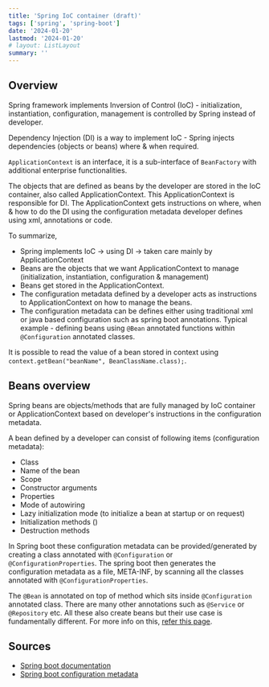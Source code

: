 ```yaml
---
title: 'Spring IoC container (draft)'
tags: ['spring', 'spring-boot']
date: '2024-01-20'
lastmod: '2024-01-20'
# layout: ListLayout
summary: ''
---
```


<TOCInline toc={props.toc} />

## Overview

Spring framework implements Inversion of Control (IoC) - initialization, instantiation, configuration, management is controlled by Spring instead of developer.

Dependency Injection (DI) is a way to implement IoC - Spring injects dependencies (objects or beans) where & when required.

`ApplicationContext` is an interface, it is a sub-interface of `BeanFactory` with additional enterprise functionalities.

The objects that are defined as beans by the developer are stored in the IoC container, also called ApplicationContext. This ApplicationContext is responsible for DI. The ApplicationContext gets instructions on where, when & how to do the DI using the configuration metadata developer defines using xml, annotations or code.

To summarize,

- Spring implements IoC -> using DI -> taken care mainly by ApplicationContext
- Beans are the objects that we want ApplicationContext to manage (initialization, instantiation, configuration & management)
- Beans get stored in the ApplicationContext.
- The configuration metadata defined by a developer acts as instructions to ApplicationContext on how to manage the beans.
- The configuration metadata can be defines either using traditional xml or java based configuration such as spring boot annotations. Typical example - defining beans using `@Bean` annotated functions within `@Configuration` annotated classes.

It is possible to read the value of a bean stored in context using `context.getBean("beanName", BeanClassName.class);`.

## Beans overview

Spring beans are objects/methods that are fully managed by IoC container or ApplicationContext based on developer's instructions in the configuration metadata.

A bean defined by a developer can consist of following items (configuration metadata):

- Class
- Name of the bean
- Scope
- Constructor arguments
- Properties
- Mode of autowiring
- Lazy initialization mode (to initialize a bean at startup or on request)
- Initialization methods ()
- Destruction methods

In Spring boot these configuration metadata can be provided/generated by creating a class annotated with `@Configuration` or `@ConfigurationProperties`. The spring boot then generates the configuration metadata as a file, META-INF, by scanning all the classes annotated with `@ConfigurationProperties`.

The `@Bean` is annotated on top of method which sits inside `@Configuration` annotated class. There are many other annotations such as `@Service` or `@Repository` etc. All these also create beans but their use case is fundamentally different. For more info on this, [refer this page](./spring-boot-essentials-annotations-1#component-vs-bean-annotation).

## Sources

- [Spring boot documentation](https://docs.spring.io/spring-framework/reference/core/beans.html)
- [Spring boot configuration metadata](https://www.baeldung.com/spring-boot-configuration-metadata)
